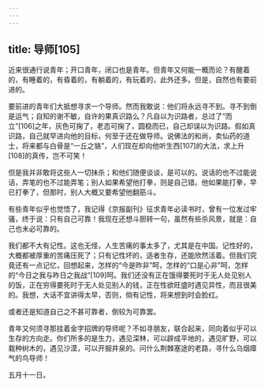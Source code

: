 ```yaml
---
---
---
```

title: 导师[105]
---




近来很通行说青年；开口青年，闭口也是青年。但青年又何能一概而论？有醒着的，有睡着的，有昏着的，有躺着的，有玩着的，此外还多。但是，自然也有要前进的。

要前进的青年们大抵想寻求一个导师。然而我敢说：他们将永远寻不到。寻不到倒是运气；自知的谢不敏，自许的果真识路么？凡自以为识路者，总过了“而立”[106]之年，灰色可掬了，老态可掬了，圆稳而已，自己却误以为识路。假如真识路，自己就早进向他的目标，何至于还在做导师。说佛法的和尚，卖仙药的道士，将来都与白骨是“一丘之貉”，人们现在却向他听生西[107]的大法，求上升[108]的真传，岂不可笑！

但是我并非敢将这些人一切抹杀；和他们随便谈谈，是可以的。说话的也不过能说话，弄笔的也不过能弄笔；别人如果希望他打拳，则是自己错。他如果能打拳，早已打拳了，但那时，别人大概又要希望他翻筋斗。

有些青年似乎也觉悟了，我记得《京报副刊》征求青年必读书时，曾有一位发过牢骚，终于说：只有自己可靠！我现在还想斗胆转一句，虽然有些杀风景，就是：自己也未必可靠的。

我们都不大有记性。这也无怪，人生苦痛的事太多了，尤其是在中国。记性好的，大概都被厚重的苦痛压死了；只有记性坏的，适者生存，还能欣然活着。但我们究竟还有一点记忆，回想起来，怎样的“今是昨非”呵，怎样的“口是心非”呵，怎样的“今日之我与昨日之我战”[109]呵。我们还没有正在饿得要死时于无人处见别人的饭，正在穷得要死时于无人处见别人的钱，正在性欲旺盛时遇见异性，而且很美的。我想，大话不宜讲得太早，否则，倘有记性，将来想到时会脸红。

或者还是知道自己之不甚可靠者，倒较为可靠罢。

青年又何须寻那挂着金字招牌的导师呢？不如寻朋友，联合起来，同向着似乎可以生存的方向走。你们所多的是生力，遇见深林，可以辟成平地的，遇见旷野，可以栽种树木的，遇见沙漠，可以开掘井泉的。问什么荆棘塞途的老路，寻什么乌烟瘴气的鸟导师！

五月十一日。